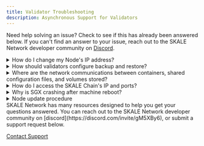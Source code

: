 ```yaml
---
title: Validator Troubleshooting
description: Asynchronous Support for Validators
---
```



Need help solving an issue? Check to see if this has already been answered below. If you can't find an answer to your issue, reach
out to the SKALE Network developer community on [Discord](https://discord.com/invite/gM5XBy6).

<details>
<summary>How do I change my Node's IP address?</summary>
See [Changing Node IP](/ecosystem/validators/node-cli/changing-node-ip) in the Node CLI section.
</details>

<details>
<summary>How should validators configure backup and restore?</summary>

Validators are responsible for backing up everything on the node. SKALE Network relies on validators to complete the backup procedure for each of the nodes. SKALE Network replicates the data for each SKALE Chain across 16 nodes, adding an additional layer of data availability. If a node goes down for a long time, the other 2/3 of 15 will be responsible for taking the SKALE Chain's snapshot and shuffling the SKALE Chain in the SKALE Network. If a validator node is down for a long time, it may be reallocated to service new SKALE Chains depending on the length of the downtime.

Please check [node backup](https://github.com/skalenetwork/skale-node-cli/blob/develop/README.md#node-commands) and [sgx_backup](https://github.com/skalenetwork/sgxwallet/blob/develop/docs/backup-procedure.md) to learn more about how to back up the node or SGXWallet, and restore.
</details>

<details>
<summary>Where are the network communications between containers, shared configuration files, and volumes stored?</summary>
You can find these details in the [skale-node](https://github.com/skalenetwork/skale-node) repository and the [docker-compose.yml](https://github.com/skalenetwork/skale-node/blob/f928b95e69c548f12b4b21bd11a16fe2d239b83b/docker-compose.yml).
</details>

<details>
<summary>How do I access the SKALE Chain's IP and ports?</summary>
You can use the node-cli to view firewall info and SKALE Chain info:
```shell
# Show firewall rules for IP and Ports
skale schains show-rules

# Show the SKALE Chain Config
skale schains config [SCHAIN_NAME]
```

In this file, you can see all the SKALE Chain information:

![SKALE Chain Info](https://assets.website-files.com/5be05ae542686c4ebf192462/5d9f9cb5adfc337b00747f66_Screen%20Shot%202019-10-10%20at%201.53.21%20PM.png)
</details>

<details>
<summary>What are the following Node ports used for?</summary>

| Port               | Description                                                                                                                                                            | Notes                                                                                                                 |
|--------------------|------------------------------------------------------------------------------------------------------------------------------------------------------------------------|-----------------------------------------------------------------------------------------------------------------------|
| 3009/TCP           | Watchdog service provides sla-agent and SKALE Monitoring/Metrics site with data about all containers' statuses on all SKALE nodes                                     | Used by nginx as reverse proxy for Flask-based Watchdog                                                             |
| 8080/TCP           | Used by cAdvisor (Prometheus exporter) - to analyze and expose resource usage and performance data from running docker containers                                      | Running cAdvisor container is optional (MONITORING_CONTAINERS=True)                                                 |
| 9100/TCP           | Used by Prometheus Node Exporter - to measure host resources such as memory, disk, and CPU utilization, etc.                                                         | Running Node exporter container is optional (MONITORING_CONTAINERS=True)                                            |
| 22                 | Used by the node operator to ssh into the machine                                                                                                                   |                                                                                                                       |
| 10000–11500/TCP    | These ports should be open for communications inside sChains between different nodes.                                                                                | When there are no sChains, these ports are closed by iptables rules. It’s important not to add another firewall, because sChain configuration is created dynamically as well as iptables rules. |

</details>
<details>
<summary>Can I use Kubernetes?</summary>
Yes. However, you will need to make sure that your platform is compatible with SKALE. In particular, your platform must allow docker-lvmpy to dynamically partition the external drive for each SKALE chain.
</details>

<details>
<summary>Where can I find the SKALE Node logs?</summary>

Validators can run these commands to check their logs in their node:

Here are some logs and commands you can use for troubleshooting or to provide logs to the core team. The most used and first place to look at:

```shell
docker logs skale_api
```

or

```shell
docker logs skale_admin
```

Transaction manager logs:

```shell
docker logs skale_transaction_manager
```

All running containers logs:

```shell
skale logs dump [PATH]
```

SGX certification in validator node:

```shell
ls -l ~/.skale/node_data/sgx_certs/
```

SGX wallet logs:

```shell
docker logs runsgx_sgxwallet_1
```

Node-cli debugging logs:

```shell
~/.skale/.skale-cli-log/debug-node-cli.log
```

Docker-lvmpy logs:

```shell
cat /var/log/docker-lvmpy/lvmpy.log
```
</details>

<details>
<summary>Why is SGX crashing after machine reboot?</summary>

SGXWallet may crash after a reboot if you didn't disable automatic updates. This is because SGXWallet is based on new low-level technology, and kernel updates may break the system. It's recommended to only update the SGXWallet server if there are critical security fixes.
</details>
<details>
<summary>Node update procedure</summary>

Updating system packages is an important part of node maintenance and security. Updates may contain fixes for recent security issues. However, newer updates may be incompatible with SKALE node software. Therefore, updating should be executed carefully.

<Aside type="caution">
Make sure that the infrastructure provider doesn't update packages after the system is restarted.
The following list contains packages that require additional attention.
Critical risk (updates should be performed only if there are some messages from the core team):
  - kernel updates on SGXWallet server.
</Aside>
<Aside type="note">
Currently, SGX is tested on 4.15-* kernels. It's best to avoid minor version updates too.
**High Risk** (updates should be avoided in general):
- kernel on SKALE node server
- docker
- docker-compose
- btrfs-progs

**Medium Risk** (updates should be performed very carefully):
- lvm2
- iptables
- iptables-persistent
- python
</Aside>
**General tips**

1. Carefully check which packages will be updated when executing `apt upgrade`. You can use `apt list --upgradable`
2. Avoid executing `apt dist-upgrade`
3. Disabling updates for certain packages can be done using `apt-mark hold` ([apt-mark man page](https://manpages.debian.org/stretch/apt/apt-mark.8.en.html)). For example, to forbid kernel updates you should run:

    ```shell
    sudo apt-mark hold linux-generic linux-image-generic linux-headers-generic
    ```

Another option is to use unattended upgrades ([Unattended Upgrades wiki](https://wiki.debian.org/UnattendedUpgrades)), which allows you to automatically keep the system current with the latest security updates. There is an option to exclude some packages from the update list using the `Package-Blacklist` section in the configuration file. For example, to disallow Linux kernel updates, you should place the following lines in the `/etc/apt/apt.conf.d/50unattended-upgrades` file:

```shell
Unattended-Upgrade::Package-Blacklist {
        "linux-generic";
        "linux-image-generic";
        "linux-headers-generic";
};
```
</details>
SKALE Network has many resources designed to help you get your questions answered. You can reach out to the SKALE Network developer community on [discord](https://discord.com/invite/gM5XBy6), or submit a support request below.

[Contact Support](https://skalelabs.typeform.com/to/pSu895)
